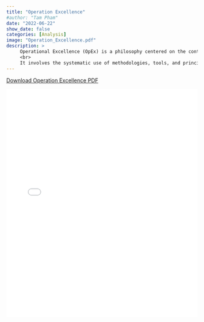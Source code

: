```yaml
---
title: "Operation Excellence"
#author: "Tam Pham"
date: "2022-06-22"
show_date: false
categories: [Analysis]
image: "Operation_Excellence.pdf"
description: >
     Operational Excellence (OpEx) is a philosophy centered on the continuous improvement of business processes to enhance efficiency, quality, and customer satisfaction. 
     <br>
     It involves the systematic use of methodologies, tools, and principles to streamline operations, reduce waste, and enhance productivity.
---
```


[Download Operation Excellence PDF](Operation_Excellence.pdf){.btn .yellow-btn}

<embed src="Operation_Excellence.pdf" width="100%" height="600px" type="application/pdf">

